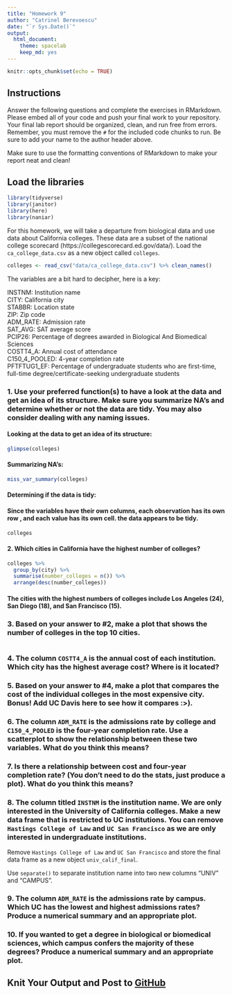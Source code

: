 ```yaml
---
title: "Homework 9"
author: "Catrinel Berevoescu"
date: "`r Sys.Date()`"
output:
  html_document: 
    theme: spacelab
    keep_md: yes
---
```


```r
knitr::opts_chunk$set(echo = TRUE)
```

## Instructions    

Answer the following questions and complete the exercises in RMarkdown. Please embed all of your code and push your final work to your repository. Your final lab report should be organized, clean, and run free from errors. Remember, you must remove the `#` for the included code chunks to run. Be sure to add your name to the author header above.  

Make sure to use the formatting conventions of RMarkdown to make your report neat and clean!  

## Load the libraries    

```r
library(tidyverse)
library(janitor)
library(here)
library(naniar)
``` 

For this homework, we will take a departure from biological data and use data about California colleges. These data are a subset of the national college scorecard (https://collegescorecard.ed.gov/data/). Load the `ca_college_data.csv` as a new object called `colleges`.    

```r
colleges <- read_csv("data/ca_college_data.csv") %>% clean_names()
```
The variables are a bit hard to decipher, here is a key:  

INSTNM: Institution name  
CITY: California city  
STABBR: Location state  
ZIP: Zip code  
ADM_RATE: Admission rate  
SAT_AVG: SAT average score  
PCIP26: Percentage of degrees awarded in Biological And Biomedical Sciences  
COSTT4_A: Annual cost of attendance  
C150_4_POOLED: 4-year completion rate  
PFTFTUG1_EF: Percentage of undergraduate students who are first-time, full-time degree/certificate-seeking undergraduate students  

### 1. Use your preferred function(s) to have a look at the data and get an idea of its structure. Make sure you summarize NA's and determine whether or not the data are tidy. You may also consider dealing with any naming issues.    

#### Looking at the data to get an idea of its structure:    

```r
glimpse(colleges)
```

#### Summarizing NA's:    

```r
miss_var_summary(colleges)
```

#### Determining if the data is tidy:    

#### Since the variables have their own columns, each observation has its own row , and each value has its own cell. the data appears to be tidy.     

```r
colleges
```

#### 2. Which cities in California have the highest number of colleges?    

```r
colleges %>% 
  group_by(city) %>% 
  summarise(number_colleges = n()) %>% 
  arrange(desc(number_colleges))
```

#### The cities with the highest numbers of colleges include Los Angeles (24), San Diego (18), and San Francisco (15).       

### 3. Based on your answer to #2, make a plot that shows the number of colleges in the top 10 cities.    

```r

```

### 4. The column `COSTT4_A` is the annual cost of each institution. Which city has the highest average cost? Where is it located?

### 5. Based on your answer to #4, make a plot that compares the cost of the individual colleges in the most expensive city. Bonus! Add UC Davis here to see how it compares :>).

### 6. The column `ADM_RATE` is the admissions rate by college and `C150_4_POOLED` is the four-year completion rate. Use a scatterplot to show the relationship between these two variables. What do you think this means?

### 7. Is there a relationship between cost and four-year completion rate? (You don't need to do the stats, just produce a plot). What do you think this means?

### 8. The column titled `INSTNM` is the institution name. We are only interested in the University of California colleges. Make a new data frame that is restricted to UC institutions. You can remove `Hastings College of Law` and `UC San Francisco` as we are only interested in undergraduate institutions.

Remove `Hastings College of Law` and `UC San Francisco` and store the final data frame as a new object `univ_calif_final`.

Use `separate()` to separate institution name into two new columns "UNIV" and "CAMPUS".

### 9. The column `ADM_RATE` is the admissions rate by campus. Which UC has the lowest and highest admissions rates? Produce a numerical summary and an appropriate plot.

### 10. If you wanted to get a degree in biological or biomedical sciences, which campus confers the majority of these degrees? Produce a numerical summary and an appropriate plot.

## Knit Your Output and Post to [GitHub](https://github.com/FRS417-DataScienceBiologists)